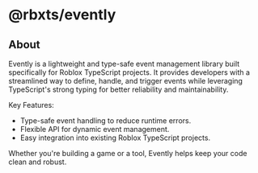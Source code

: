 # @rbxts/evently

## About

Evently is a lightweight and type-safe event management library built specifically for Roblox TypeScript projects. It provides developers with a streamlined way to define, handle, and trigger events while leveraging TypeScript's strong typing for better reliability and maintainability.

Key Features:
- Type-safe event handling to reduce runtime errors.
- Flexible API for dynamic event management.
- Easy integration into existing Roblox TypeScript projects.

Whether you're building a game or a tool, Evently helps keep your code clean and robust.